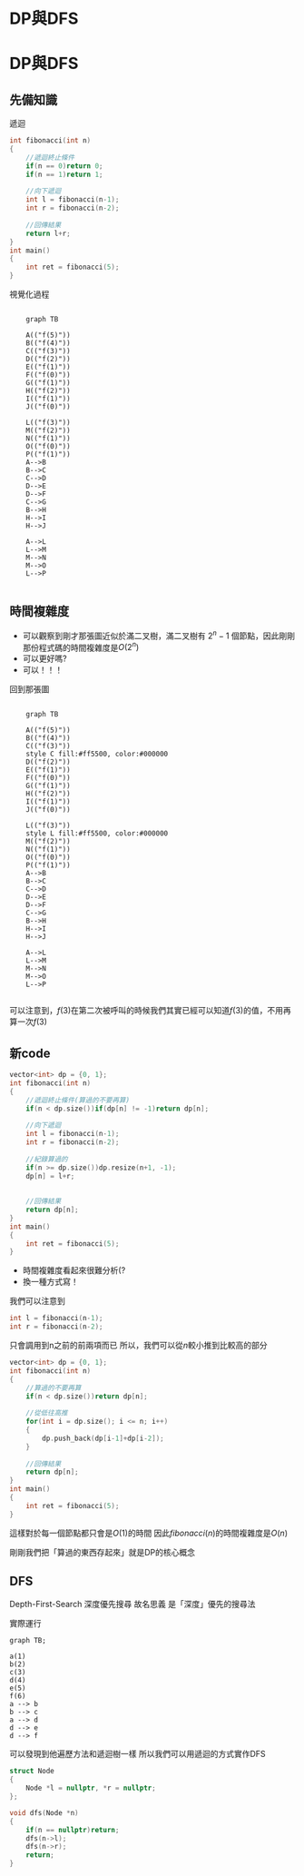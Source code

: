 
# DP與DFS
<Slide>

# DP與DFS

<SlideBreak />

## 先備知識

遞迴  
```cpp
int fibonacci(int n)
{
	//遞迴終止條件
	if(n == 0)return 0;
	if(n == 1)return 1;
	
	//向下遞迴
	int l = fibonacci(n-1);
	int r = fibonacci(n-2);
	
	//回傳結果
	return l+r;
}
int main()
{
	int ret = fibonacci(5);
}
```

<BranchBreak />

視覺化過程

```mermaid default

    graph TB

    A(("f(5)"))
    B(("f(4)"))
    C(("f(3)"))
    D(("f(2)"))
    E(("f(1)"))
    F(("f(0)"))
    G(("f(1)"))
    H(("f(2)"))
    I(("f(1)"))
    J(("f(0)"))
    
    L(("f(3)"))
    M(("f(2)"))
    N(("f(1)"))
    O(("f(0)"))
    P(("f(1)"))
    A-->B
    B-->C
    C-->D
    D-->E
    D-->F
    C-->G
    B-->H
    H-->I
    H-->J
    
    A-->L
    L-->M
    M-->N
    M-->O
    L-->P
    
```

<BranchBreak />

## 時間複雜度

- 可以觀察到剛才那張圖近似於滿二叉樹，滿二叉樹有 $2^n - 1$ 個節點，因此剛剛那份程式碼的時間複雜度是$O(2^n)$
- 可以更好嗎?
- 可以！！！

<BranchBreak />

回到那張圖

```mermaid

    graph TB

    A(("f(5)"))
    B(("f(4)"))
    C(("f(3)"))
    style C fill:#ff5500, color:#000000
    D(("f(2)"))
    E(("f(1)"))
    F(("f(0)"))
    G(("f(1)"))
    H(("f(2)"))
    I(("f(1)"))
    J(("f(0)"))
    
    L(("f(3)"))
    style L fill:#ff5500, color:#000000
    M(("f(2)"))
    N(("f(1)"))
    O(("f(0)"))
    P(("f(1)"))
    A-->B
    B-->C
    C-->D
    D-->E
    D-->F
    C-->G
    B-->H
    H-->I
    H-->J
    
    A-->L
    L-->M
    M-->N
    M-->O
    L-->P
    
```

可以注意到，$f(3)$在第二次被呼叫的時候我們其實已經可以知道$f(3)$的值，不用再算一次$f(3)$

<BranchBreak />

## 新code

```cpp
vector<int> dp = {0, 1};
int fibonacci(int n)
{
    //遞迴終止條件(算過的不要再算)
    if(n < dp.size())if(dp[n] != -1)return dp[n];
    
    //向下遞迴
    int l = fibonacci(n-1);
    int r = fibonacci(n-2);
    
    //紀錄算過的
    if(n >= dp.size())dp.resize(n+1, -1);
    dp[n] = l+r;
    
    
    //回傳結果
    return dp[n];
}
int main()
{
    int ret = fibonacci(5);
}
```
- 時間複雜度看起來很難分析(?
- 換一種方式寫！

<BranchBreak />

我們可以注意到  
```cpp
int l = fibonacci(n-1);
int r = fibonacci(n-2);
```
只會調用到n之前的前兩項而已
所以，我們可以從$n$較小推到比較高的部分

<BranchBreak />

```cpp
vector<int> dp = {0, 1};
int fibonacci(int n)
{
    //算過的不要再算
    if(n < dp.size())return dp[n];
    
    //從低往高推
    for(int i = dp.size(); i <= n; i++)
    {
        dp.push_back(dp[i-1]+dp[i-2]);
    }
    
    //回傳結果
    return dp[n];
}
int main()
{
    int ret = fibonacci(5);
}
```
這樣對於每一個節點都只會是$O(1)$的時間
因此$fibonacci(n)$的時間複雜度是$O(n)$

<BranchBreak />

剛剛我們把「算過的東西存起來」就是DP的核心概念

<SlideBreak />

## DFS

Depth-First-Search
深度優先搜尋
故名思義
是「深度」優先的搜尋法

<BranchBreak />

實際運行
```mermaid
graph TB;  

a(1)
b(2)
c(3)
d(4)
e(5)
f(6)
a --> b
b --> c
a --> d
d --> e
d --> f
```

<BranchBreak />

可以發現到他遍歷方法和遞迴樹一樣
所以我們可以用遞迴的方式實作DFS

<BranchBreak />

```cpp
struct Node
{
    Node *l = nullptr, *r = nullptr;  
};

void dfs(Node *n)
{
    if(n == nullptr)return;
    dfs(n->l);
    dfs(n->r);
    return;
}
```

</Slide>
